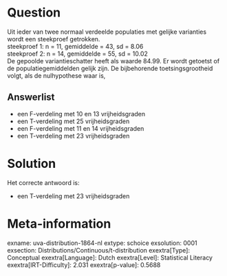 Question
========

Uit ieder van twee normaal verdeelde populaties met gelijke varianties
wordt een steekproef getrokken.\
steekproef 1: n = 11, gemiddelde = 43, sd = 8.06\
steekproef 2: n = 14, gemiddelde = 55, sd = 10.02\
De gepoolde variantieschatter heeft als waarde 84.99. Er wordt getoetst
of de populatiegemiddelden gelijk zijn. De bijbehorende
toetsingsgrootheid volgt, als de nulhypothese waar is,

Answerlist
----------

* een F-verdeling met 10 en 13 vrijheidsgraden
* een T-verdeling met 25 vrijheidsgraden
* een F-verdeling met 11 en 14 vrijheidsgraden
* een T-verdeling met 23 vrijheidsgraden

Solution
========

Het correcte antwoord is: 

* een T-verdeling met 23 vrijheidsgraden

Meta-information
================
exname: uva-distribution-1864-nl
extype: schoice
exsolution: 0001
exsection: Distributions/Continuous/t-distribution
exextra[Type]: Conceptual
exextra[Language]: Dutch
exextra[Level]: Statistical Literacy
exextra[IRT-Difficulty]: 2.031
exextra[p-value]: 0.5688
